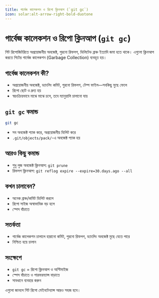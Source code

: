 ```yaml
---
title: গার্বেজ কালেকশন ও রিপো ক্লিনআপ (`git gc`)
icon: solar:alt-arrow-right-bold-duotone
---
```


# গার্বেজ কালেকশন ও রিপো ক্লিনআপ (`git gc`)

গিট রিপোজিটরিতে অপ্রয়োজনীয় অবজেক্ট, পুরনো রিফলগ, ডিলিটেড ব্রাঞ্চ ইত্যাদি জমা হতে থাকে। এগুলো ক্লিনআপ করতে গিটের গার্বেজ কালেকশন (Garbage Collection) ব্যবহৃত হয়।

## গার্বেজ কালেকশন কী?
- অপ্রয়োজনীয় অবজেক্ট, ড্যাংলিং কমিট, পুরনো রিফলগ, টেম্প ফাইল—সবকিছু মুছে ফেলে
- রিপো ছোট ও দ্রুত হয়
- স্বয়ংক্রিয়ভাবে মাঝে মাঝে চলে, তবে ম্যানুয়ালি চালানো যায়

## `git gc` কমান্ড
```sh
git gc
```
- সব অবজেক্ট প্যাক করে, অপ্রয়োজনীয় ডিলিট করে
- `.git/objects/pack/`-এ অবজেক্ট প্যাক হয়

## আরও কিছু কমান্ড
- শুধু লুজ অবজেক্ট ক্লিনআপ: `git prune`
- রিফলগ ক্লিনআপ: `git reflog expire --expire=30.days.ago --all`

## কখন চালাবেন?
- অনেক ব্রাঞ্চ/কমিট ডিলিট করলে
- রিপো সাইজ অস্বাভাবিক বড় হলে
- স্পেস বাঁচাতে

## সতর্কতা
- গার্বেজ কালেকশন চালালে হারানো কমিট, পুরনো রিফলগ, ড্যাংলিং অবজেক্ট মুছে যেতে পারে
- নিশ্চিত হয়ে চালান

## সংক্ষেপে
- `git gc` = রিপো ক্লিনআপ ও অপ্টিমাইজ
- স্পেস বাঁচাতে ও পারফরম্যান্স বাড়াতে
- সাবধানে ব্যবহার করুন

এগুলো জানলে গিট রিপো মেইনটেন্যান্স আরও সহজ হবে।
